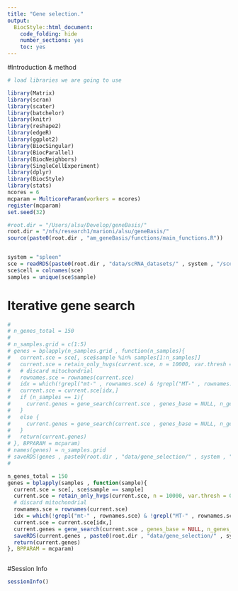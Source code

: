 ```yaml
---
title: "Gene selection."
output:
  BiocStyle::html_document:
    code_folding: hide
    number_sections: yes
    toc: yes  
---
```


#Introduction & method


```r
# load libraries we are going to use

library(Matrix)
library(scran)
library(scater)
library(batchelor)
library(knitr)
library(reshape2)
library(edgeR)
library(ggplot2)
library(BiocSingular)
library(BiocParallel)
library(BiocNeighbors)
library(SingleCellExperiment)
library(dplyr)
library(BiocStyle)
library(stats)
ncores = 6
mcparam = MulticoreParam(workers = ncores)
register(mcparam)
set.seed(32)

#root.dir = "/Users/alsu/Develop/geneBasis/"
root.dir = "/nfs/research1/marioni/alsu/geneBasis/"
source(paste0(root.dir , "am_geneBasis/functions/main_functions.R"))


system = "spleen"
sce = readRDS(paste0(root.dir , "data/scRNA_datasets/" , system , "/sce_" , system , ".Rds"))
sce$cell = colnames(sce)
samples = unique(sce$sample)


```


# Iterative gene search

```r

# 
# n_genes_total = 150
# 
# n_samples.grid = c(1:5)
# genes = bplapply(n_samples.grid , function(n_samples){
#   current.sce = sce[, sce$sample %in% samples[1:n_samples]]
#   current.sce = retain_only_hvgs(current.sce, n = 10000, var.thresh = 0)
#   # discard mitochondrial
#   rownames.sce = rownames(current.sce)
#   idx = which(!grepl("mt-" , rownames.sce) & !grepl("MT-" , rownames.sce) & !grepl("Mt-" , rownames.sce))
#   current.sce = current.sce[idx,]
#   if (n_samples == 1){
#     current.genes = gene_search(current.sce , genes_base = NULL, n_genes_total = n_genes_total, batch = NULL, n.neigh = 5, p = 3, K = 5, nPC = NULL)
#   }
#   else {
#     current.genes = gene_search(current.sce , genes_base = NULL, n_genes_total = n_genes_total, batch = "sample", n.neigh = 5, p = 3, K = 5, nPC = NULL)
#   }
#   return(current.genes)
# }, BPPARAM = mcparam)
# names(genes) = n_samples.grid
# saveRDS(genes , paste0(root.dir , "data/gene_selection/" , system , "/" , "gene_selection_by_samples", ".Rds"))
# 

n_genes_total = 150
genes = bplapply(samples , function(sample){
  current.sce = sce[, sce$sample == sample]
  current.sce = retain_only_hvgs(current.sce, n = 10000, var.thresh = 0)
  # discard mitochondrial
  rownames.sce = rownames(current.sce)
  idx = which(!grepl("mt-" , rownames.sce) & !grepl("MT-" , rownames.sce) & !grepl("Mt-" , rownames.sce))
  current.sce = current.sce[idx,]
  current.genes = gene_search(current.sce , genes_base = NULL, n_genes_total = n_genes_total, batch = NULL, n.neigh = 5, p = 3, K = 5, nPC = NULL)
  saveRDS(current.genes , paste0(root.dir , "data/gene_selection/" , system , "/by_sample/" , "gene_selection_sample_", sample, ".Rds"))
  return(current.genes)
}, BPPARAM = mcparam)



```

#Session Info

```r
sessionInfo()
```
